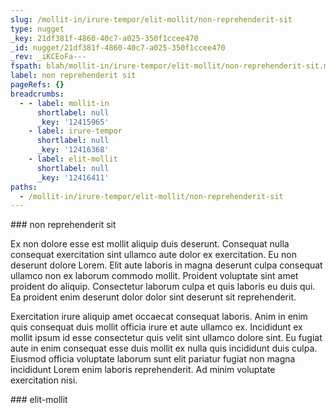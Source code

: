 ```yaml
---
slug: /mollit-in/irure-tempor/elit-mollit/non-reprehenderit-sit
type: nugget
_key: 21df381f-4860-40c7-a025-350f1ccee470
_id: nugget/21df381f-4860-40c7-a025-350f1ccee470
_rev: _iKCEoFa---
fspath: blah/mollit-in/irure-tempor/elit-mollit/non-reprehenderit-sit.md
label: non reprehenderit sit
pageRefs: {}
breadcrumbs:
  - - label: mollit-in
      shortlabel: null
      _key: '12415965'
    - label: irure-tempor
      shortlabel: null
      _key: '12416368'
    - label: elit-mollit
      shortlabel: null
      _key: '12416411'
paths:
  - /mollit-in/irure-tempor/elit-mollit/non-reprehenderit-sit
---
```


<NuggetArea>
<Nugget slug="/mollit-in/irure-tempor/elit-mollit/non-reprehenderit-sit" type="nugget" _key="21df381f-4860-40c7-a025-350f1ccee470" _id="nugget/21df381f-4860-40c7-a025-350f1ccee470" _rev="_iKCEoFa---" fspath="blah/mollit-in/irure-tempor/elit-mollit/non-reprehenderit-sit.md" label="non reprehenderit sit" paths="/mollit-in/irure-tempor/elit-mollit/non-reprehenderit-sit">
<NuggetBody>
### non reprehenderit sit

Ex non dolore esse est mollit aliquip duis deserunt. Consequat nulla consequat exercitation sint ullamco aute dolor ex exercitation. Eu non deserunt dolore Lorem. Elit aute laboris in magna deserunt culpa consequat ullamco non ex laborum commodo mollit. Proident voluptate sint amet proident do aliquip. Consectetur laborum culpa et quis laboris eu duis qui. Ea proident enim deserunt dolor dolor sint deserunt sit reprehenderit.

Exercitation irure aliquip amet occaecat consequat laboris. Anim in enim quis consequat duis mollit officia irure et aute ullamco ex. Incididunt ex mollit ipsum id esse consectetur quis velit sint ullamco dolore sint. Eu fugiat aute in enim consequat esse duis mollit ex nulla quis incididunt duis culpa. Eiusmod officia voluptate laborum sunt elit pariatur fugiat non magna incididunt Lorem enim laboris reprehenderit. Ad minim voluptate exercitation nisi.

</NuggetBody>
<Breadcrumbs>
<Crumbs>
<Crumb _key="12415965" label="mollit-in" /><Crumb _key="12416368" label="irure-tempor" /><Crumb _key="12416411" label="elit-mollit" />
</Crumbs>
</Breadcrumbs>
</Nugget>

<NuggetsInbound>
</NuggetsInbound>
<NuggetsOutbound>
</NuggetsOutbound>
</NuggetArea>
<PassagesInbound>
<Passage direction="inbound" type="passage" _key="12416411" _id="passage/12416411" _rev="_iKCEoFW--_" label="elit-mollit" passage="elit-mollit" fspath="blah/mollit-in/irure-tempor/elit-mollit" paths="/mollit-in/irure-tempor/elit-mollit" slug="/mollit-in/irure-tempor/elit-mollit">
<NuggetBody>
### elit-mollit

</NuggetBody>
<Breadcrumbs>
<Crumbs>
<Crumb _key="12415965" label="mollit-in" /><Crumb _key="12416368" label="irure-tempor" />
</Crumbs>
</Breadcrumbs>
</Passage>

</PassagesInbound>
<PassagesOutbound>
</PassagesOutbound>
